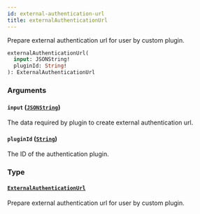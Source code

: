 ```yaml
---
id: external-authentication-url
title: externalAuthenticationUrl
---
```



Prepare external authentication url for user by custom plugin.

```graphql
externalAuthenticationUrl(
  input: JSONString!
  pluginId: String!
): ExternalAuthenticationUrl
```


### Arguments

#### `input` ([`JSONString`](../../../developer/api-reference/scalars/jsonstring))

The data required by plugin to create external authentication url.


#### `pluginId` ([`String`](../../../developer/api-reference/scalars/string))

The ID of the authentication plugin.


### Type

#### [`ExternalAuthenticationUrl`](../../../developer/api-reference/objects/external-authentication-url) 

Prepare external authentication url for user by custom plugin.




